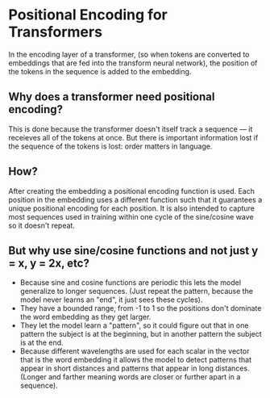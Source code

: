 # Positional Encoding for Transformers

In the encoding layer of a transformer, (so when tokens are converted to embeddings that are fed into the transform neural network), the position of the tokens in the sequence is added to the embedding.

## Why does a transformer need positional encoding?

This is done because the transformer doesn't itself track a sequence &mdash; it receieves all of the tokens at once. But there is important information lost if the sequence of the tokens is lost: order matters in language.

## How?

After creating the embedding a positional encoding function is used. Each position in the embedding uses a different function such that it guarantees a unique positional encoding for each position. It is also intended to capture most sequences used in training within one cycle of the sine/cosine wave so it doesn't repeat.

## But why use sine/cosine functions and not just y = x, y = 2x, etc?

- Because sine and cosine functions are periodic this lets the model generalize to longer sequences. (Just repeat the pattern, because the model never learns an "end", it just sees these cycles).
- They have a bounded range, from -1 to 1 so the positions don't dominate the word embedding as they get larger.
- They let the model learn a "pattern", so it could figure out that in one pattern the subject is at the beginning, but in another pattern the subject is at the end.
- Because different wavelengths are used for each scalar in the vector that is the word embedding it allows the model to detect patterns that appear in short distances and patterns that appear in long distances. (Longer and farther meaning words are closer or further apart in a sequence).

